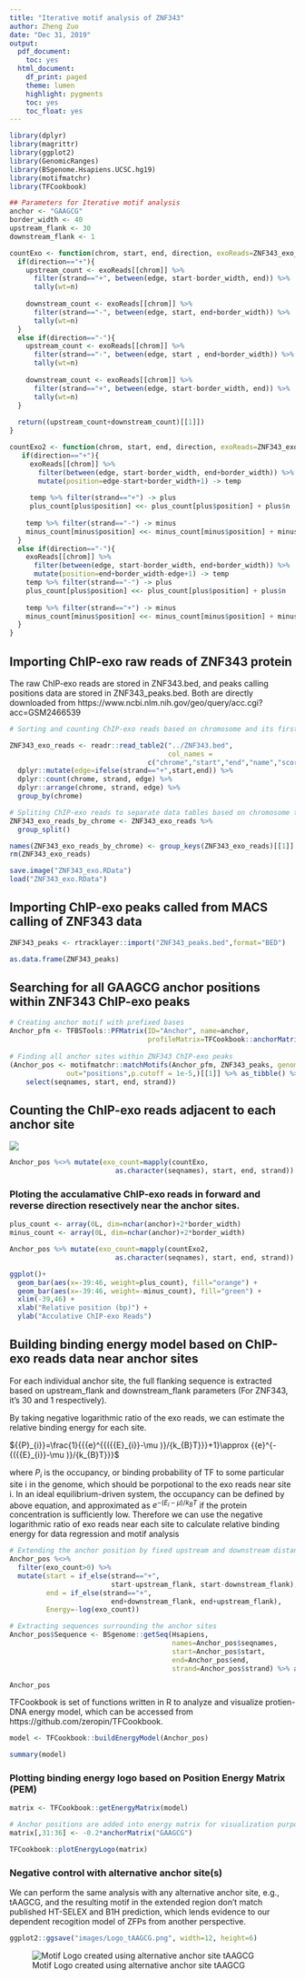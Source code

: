 ---
title: "Iterative motif analysis of ZNF343"
author: Zheng Zuo
date: "Dec 31, 2019"
output:
  pdf_document:
    toc: yes
  html_document:
    df_print: paged
    theme: lumen
    highlight: pygments
    toc: yes
    toc_float: yes
---

```{r message=FALSE, warning=FALSE, include=FALSE}
library(dplyr)
library(magrittr)
library(ggplot2)
library(GenomicRanges)
library(BSgenome.Hsapiens.UCSC.hg19)
library(motifmatchr)
library(TFCookbook)
```


```{r}
## Parameters for Iterative motif analysis
anchor <- "GAAGCG"
border_width <- 40
upstream_flank <- 30
downstream_flank <- 1
```

```{r Functions used to count exo reads, include=FALSE}
countExo <- function(chrom, start, end, direction, exoReads=ZNF343_exo_reads_by_chrome){
  if(direction=="+"){
    upstream_count <- exoReads[[chrom]] %>%
      filter(strand=="+", between(edge, start-border_width, end)) %>%
      tally(wt=n)
    
    downstream_count <- exoReads[[chrom]] %>%
      filter(strand=="-", between(edge, start, end+border_width)) %>%
      tally(wt=n)
  }
  else if(direction=="-"){
    upstream_count <- exoReads[[chrom]] %>%
      filter(strand=="-", between(edge, start , end+border_width)) %>%
      tally(wt=n)
    
    downstream_count <- exoReads[[chrom]] %>%
      filter(strand=="+", between(edge, start-border_width, end)) %>%
      tally(wt=n)
  }
  
  return((upstream_count+downstream_count)[[1]])
}

countExo2 <- function(chrom, start, end, direction, exoReads=ZNF343_exo_reads_by_chrome){
   if(direction=="+"){
     exoReads[[chrom]] %>%
       filter(between(edge, start-border_width, end+border_width)) %>%
       mutate(position=edge-start+border_width+1) -> temp
     
     temp %>% filter(strand=="+") -> plus
     plus_count[plus$position] <<- plus_count[plus$position] + plus$n
    
    temp %>% filter(strand=="-") -> minus
    minus_count[minus$position] <<- minus_count[minus$position] + minus$n
  }
  else if(direction=="-"){
    exoReads[[chrom]] %>%
      filter(between(edge, start-border_width, end+border_width)) %>%
      mutate(position=end+border_width-edge+1) -> temp
    temp %>% filter(strand=="-") -> plus
    plus_count[plus$position] <<- plus_count[plus$position] + plus$n
    
    temp %>% filter(strand=="+") -> minus
    minus_count[minus$position] <<- minus_count[minus$position] + minus$n
  }
}
```


## Importing ChIP-exo raw reads of ZNF343 protein

The raw ChIP-exo reads are stored in ZNF343.bed, and peaks calling positions data are stored in ZNF343_peaks.bed. Both are directly downloaded from https://www.ncbi.nlm.nih.gov/geo/query/acc.cgi?acc=GSM2466539

```{r message=FALSE, warning=FALSE}
# Sorting and counting ChIP-exo reads based on chromosome and its first base position(defined as edge)

ZNF343_exo_reads <- readr::read_table2("../ZNF343.bed", 
                                       col_names =
                                  c("chrome","start","end","name","score","strand")) %>%
  dplyr::mutate(edge=ifelse(strand=="+",start,end)) %>%
  dplyr::count(chrome, strand, edge) %>%
  dplyr::arrange(chrome, strand, edge) %>%
  group_by(chrome)

# Spliting ChIP-exo reads to separate data tables based on chromosome to speed up computation process
ZNF343_exo_reads_by_chrome <- ZNF343_exo_reads %>%
  group_split()

names(ZNF343_exo_reads_by_chrome) <- group_keys(ZNF343_exo_reads)[[1]]
rm(ZNF343_exo_reads)
```

```{r eval=FALSE, include=FALSE}
save.image("ZNF343_exo.RData")
load("ZNF343_exo.RData")
```

## Importing ChIP-exo peaks called from MACS calling of ZNF343 data

```{r message=FALSE, warning=FALSE}
ZNF343_peaks <- rtracklayer::import("ZNF343_peaks.bed",format="BED")

as.data.frame(ZNF343_peaks)
```


## Searching for all GAAGCG anchor positions within ZNF343 ChIP-exo peaks

```{r warning=FALSE, message=FALSE}
# Creating anchor motif with prefixed bases
Anchor_pfm <- TFBSTools::PFMatrix(ID="Anchor", name=anchor,
                                  profileMatrix=TFCookbook::anchorMatrix(anchor))
  
# Finding all anchor sites within ZNF343 ChIP-exo peaks
(Anchor_pos <- motifmatchr::matchMotifs(Anchor_pfm, ZNF343_peaks, genome = "hg19",
              out="positions",p.cutoff = 1e-5,)[[1]] %>% as_tibble() %>%
    select(seqnames, start, end, strand))
```



## Counting the ChIP-exo reads adjacent to each anchor site
![](images/Anchor_GAAGCG.png)
```{r}
Anchor_pos %<>% mutate(exo_count=mapply(countExo,
                          as.character(seqnames), start, end, strand))
```

### Ploting the acculamative ChIP-exo reads in forward and reverse direction resectively near the anchor sites.
```{r fig.height=6, fig.width=15, warning=FALSE}
plus_count <- array(0L, dim=nchar(anchor)+2*border_width)
minus_count <- array(0L, dim=nchar(anchor)+2*border_width)

Anchor_pos %>% mutate(exo_count=mapply(countExo2,
                          as.character(seqnames), start, end, strand))

ggplot()+
  geom_bar(aes(x=-39:46, weight=plus_count), fill="orange") +
  geom_bar(aes(x=-39:46, weight=-minus_count), fill="green") +
  xlim(-39,46) + 
  xlab("Relative position (bp)") +
  ylab("Acculative ChIP-exo Reads")
```

## Building binding energy model based on ChIP-exo reads data near anchor sites

For each individual anchor site, the full flanking sequence is extracted based on upstream_flank and downstream_flank parameters (For ZNF343, it's 30 and 1 respectively). 

By taking negative logarithmic ratio of the exo reads, we can estimate the relative binding energy for each site.

${{P}_{i}}=\frac{1}{{{e}^{{({{E}_{i}}-\mu )}/{k_{B}T}}}+1}\approx {{e}^{-{({{E}_{i}}-\mu )}/{k_{B}T}}}$

where $P_{i}$ is the occupancy, or binding probability of TF to some particular site i in the genome, which should be porpotional to the exo reads near site i. In an ideal equilibrium-driven system, the occupancy can be defined by above equation, and approximated as ${e}^{-{({{E}_{i}}-\mu )}/{k_{B}T}}$ if the protein concentration is sufficiently low. Therefore we can use the negative logarithmic ratio of exo reads near each site to calculate relative binding energy for data regression and motif analysis
    
```{r}
# Extending the anchor position by fixed upstream and downstream distances
Anchor_pos %<>%
  filter(exo_count>0) %>%
  mutate(start = if_else(strand=="+",
                         start-upstream_flank, start-downstream_flank),
         end = if_else(strand=="+",
                         end+downstream_flank, end+upstream_flank),
         Energy=-log(exo_count))

# Extracting sequences surrounding the anchor sites
Anchor_pos$Sequence <- BSgenome::getSeq(Hsapiens,
                                        names=Anchor_pos$seqnames,
                                        start=Anchor_pos$start,
                                        end=Anchor_pos$end,
                                        strand=Anchor_pos$strand) %>% as.character()

Anchor_pos
```

TFCookbook is set of functions written in R to analyze and visualize protien-DNA energy model, which can be accessed from https://github.com/zeropin/TFCookbook.
```{r}
model <- TFCookbook::buildEnergyModel(Anchor_pos)

summary(model)
```


### Plotting binding energy logo based on Position Energy Matrix (PEM)
```{r fig.height=6, fig.width=12}
matrix <- TFCookbook::getEnergyMatrix(model)

# Anchor positions are added into energy matrix for visualization purposes
matrix[,31:36] <- -0.2*anchorMatrix("GAAGCG")

TFCookbook::plotEnergyLogo(matrix)
```

### Negative control with alternative anchor site(s)

We can perform the same analysis with any alternative anchor site, e.g., tAAGCG, and the resulting motif in the extended region don't match published HT-SELEX and B1H prediction, which lends evidence to our dependent recogition model of ZFPs from another perspective.

```{r eval=FALSE, include=FALSE}
ggplot2::ggsave("images/Logo_tAAGCG.png", width=12, height=6)
```
![Motif Logo created using alternative anchor site tAAGCG](images/Logo_tAAGCG.png)
